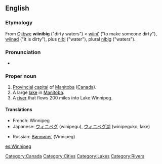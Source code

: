 {{wikipediapar|Winnipeg, Manitoba}}

==English==

===Etymology===
From [[Ojibwe]] '''wiinibig''' ("dirty waters") < [[wiini'|wiini’]] ("to make someone dirty"), [[wiinad]] ("it is dirty"), plus [[nibi]] ("water"), plural [[nibi|nibig]] ("waters").

===Pronunciation===
* {{audio|en-ca-Winnipeg.ogg|Audio (CA)}}

===Proper noun===
{{en-proper noun}}

# [[provincial|Provincial]] [[capital]] of [[Manitoba]] ([[Canada]]).
# A large [[lake]] in [[Manitoba]].
# A [[river]] that flows 200 miles into Lake Winnipeg.

====Translations====
{{top}}
*French: Winnipeg
*Japanese: [[ウィニペグ]] (winipegu), [[ウィニペグ湖]] (winipeguko, lake)
{{mid}}
*Russian: [[Виннипег]] (Vínnipeg) {{m}}
{{bottom}}

[[Category:Canada]]
[[Category:Cities]]
[[Category:Lakes]]
[[Category:Rivers]]

[[es:Winnipeg]]